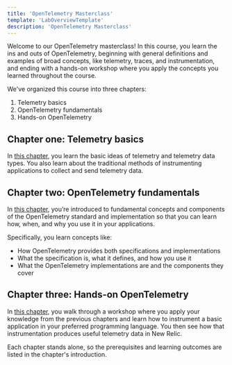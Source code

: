 ```yaml
---
title: 'OpenTelemetry Masterclass'
template: 'LabOverviewTemplate'
description: 'OpenTelemetry Masterclass'
---
```


<Intro>

Welcome to our OpenTelemetry masterclass! In this course, you learn the ins and outs of OpenTelemetry, beginning with general definitions and examples of broad concepts, like telemetry, traces, and instrumentation, and ending with a hands-on workshop where you apply the concepts you learned throughout the course.

</Intro>


We've organized this course into three chapters:

1. Telemetry basics
2. OpenTelemetry fundamentals
3. Hands-on OpenTelemetry

## Chapter one: Telemetry basics

In [this chapter](/opentelemetry-masterclass/telemetry), you learn the basic ideas of telemetry and telemetry data types. You also learn about the traditional methods of instrumenting applications to collect and send telemetry data.

## Chapter two: OpenTelemetry fundamentals

In [this chapter](/opentelemetry-masterclass/fundamentals), you’re introduced to fundamental concepts and components of the OpenTelemetry standard and implementation so that you can learn how, when, and why you use it in your applications.

Specifically, you learn concepts like:

- How OpenTelemetry provides both specifications and implementations
- What the specification is, what it defines, and how you use it
- What the OpenTelemetry implementations are and the components they cover

## Chapter three: Hands-on OpenTelemetry

In [this chapter](/opentelemetry-masterclass/hands-on), you walk through a workshop where you apply your knowledge from the previous chapters and learn how to instrument a basic application in your preferred programming language. You then see how that instrumentation produces useful telemetry data in New Relic.

<Callout variant="tip">

Each chapter stands alone, so the prerequisites and learning outcomes are listed in the chapter's introduction.

</Callout>
